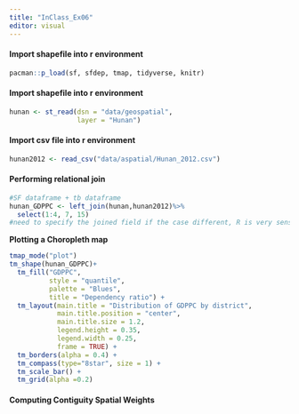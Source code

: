 ```yaml
---
title: "InClass_Ex06"
editor: visual
---
```


#### Import shapefile into r environment

```r
pacman::p_load(sf, sfdep, tmap, tidyverse, knitr)
```

#### Import shapefile into r environment

```r
hunan <- st_read(dsn = "data/geospatial", 
                 layer = "Hunan")
```

#### Import csv file into r environment

```r
hunan2012 <- read_csv("data/aspatial/Hunan_2012.csv")
```

#### Performing relational join

```r
#SF dataframe + tb dataframe
hunan_GDPPC <- left_join(hunan,hunan2012)%>%
  select(1:4, 7, 15)
#need to specify the joined field if the case different, R is very sensitive to uppercase/lowercase, need to make sure the column value are standardize
```

**Plotting a Choropleth map**

```r
tmap_mode("plot")
tm_shape(hunan_GDPPC)+
  tm_fill("GDPPC", 
          style = "quantile", 
          palette = "Blues",
          title = "Dependency ratio") +
  tm_layout(main.title = "Distribution of GDPPC by district",
            main.title.position = "center",
            main.title.size = 1.2,
            legend.height = 0.35, 
            legend.width = 0.25,
            frame = TRUE) +
  tm_borders(alpha = 0.4) +
  tm_compass(type="8star", size = 1) +
  tm_scale_bar() +
  tm_grid(alpha =0.2)
```

#### Computing Contiguity Spatial Weights
